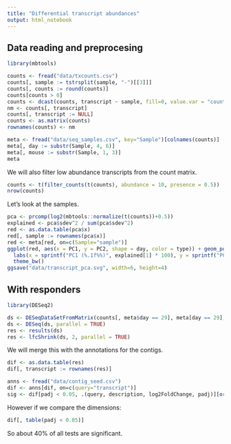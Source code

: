 ```yaml
---
title: "Differential transcript abundances"
output: html_notebook
---
```


## Data reading and preprocesing

```r
library(mbtools)

counts <- fread("data/txcounts.csv")
counts[, sample := tstrsplit(sample, "-")[[3]]]
counts[, counts := round(counts)]
counts[counts > 0]
counts <- dcast(counts, transcript ~ sample, fill=0, value.var = "counts")
nm <- counts[, transcript]
counts[, transcript := NULL]
counts <- as.matrix(counts)
rownames(counts) <- nm

meta <- fread("data/seq_samples.csv", key="Sample")[colnames(counts)]
meta[, day := substr(Sample, 4, 6)]
meta[, mouse := substr(Sample, 1, 3)]
meta
```

We will also filter low abundance transcripts from the count matrix.

```r
counts <- t(filter_counts(t(counts), abundance = 10, presence = 0.5))
nrow(counts)
```

Let's look at the samples.

```r
pca <- prcomp(log2(mbtools::normalize(t(counts))+0.5))
explained <- pca$sdev^2 / sum(pca$sdev^2)
red <- as.data.table(pca$x)
red[, sample := rownames(pca$x)]
red <- meta[red, on=c(Sample="sample")]
ggplot(red, aes(x = PC1, y = PC2, shape = day, color = type)) + geom_point(size=2) +
  labs(x = sprintf("PC1 (%.1f%%)", explained[1] * 100), y = sprintf("PC2 (%.1f%%)", explained[2] * 100)) +
  theme_bw()
ggsave("data/transcript_pca.svg", width=6, height=4)
```

## With responders

```r
library(DESeq2)

ds <- DESeqDataSetFromMatrix(counts[, meta$day == 29], meta[day == 29], ~ type)
ds <- DESeq(ds, parallel = TRUE)
res <- results(ds)
res <- lfcShrink(ds, 2, parallel = TRUE)
```

We will merge this with the annotations for the contigs.

```r
dif <- as.data.table(res)
dif[, transcript := rownames(res)]

anns <- fread("data/contig_seed.csv")
dif <- anns[dif, on=c(query="transcript")]
sig <- dif[padj < 0.05, .(query, description, log2FoldChange, padj)][order(padj)]
```

However if we compare the dimensions:

```r
dif[, table(padj < 0.05)]
```

So about 40% of all tests are significant.